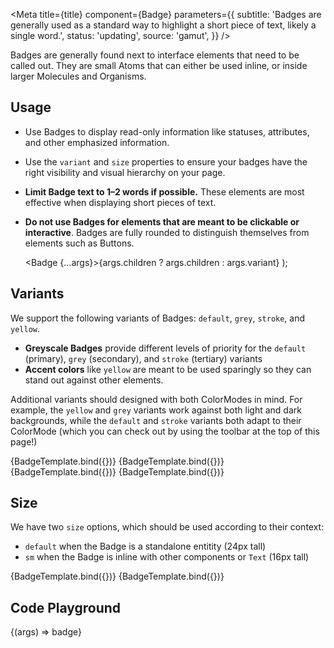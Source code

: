 
<Meta
  title={title}
  component={Badge}
  parameters={{
    subtitle:
      'Badges are generally used as a standard way to highlight a short piece of text, likely a single word.',
    status: 'updating',
    source: 'gamut',
  }}
/>

Badges are generally found next to interface elements that need to be called out. They are small Atoms that can either be used inline, or inside larger Molecules and Organisms.

## Usage

- Use Badges to display read-only information like statuses, attributes, and other emphasized information.
- Use the `variant` and `size` properties to ensure your badges have the right visibility and visual hierarchy on your page.
- **Limit Badge text to 1–2 words if possible.** These elements are most effective when displaying short pieces of text.
- **Do not use Badges for elements that are meant to be clickable or interactive**. Badges are fully rounded to distinguish themselves from elements such as <LinkTo kind='Atoms/Button'>Buttons</LinkTo>.

  <Badge {...args}>{args.children ? args.children : args.variant}</Badge>
);

## Variants

We support the following variants of Badges: `default`, `grey`, `stroke`, and `yellow`.

- **Greyscale Badges** provide different levels of priority for the `default` (primary), `grey` (secondary), and `stroke` (tertiary) variants
- **Accent colors** like `yellow` are meant to be used sparingly so they can stand out against other elements.

Additional variants should designed with both <LinkTo kind='Foundations/ColorMode'>ColorModes</LinkTo> in mind. For example, the `yellow` and `grey` variants work against both light and dark backgrounds, while the `default` and `stroke` variants both adapt to their ColorMode (which you can check out by using the toolbar at the top of this page!)

<Canvas>
  <Story name="default" args={{ children: 'default' }}>
    {BadgeTemplate.bind({})}
  </Story>
  <Story name="grey" args={{ variant: 'grey' }}>
    {BadgeTemplate.bind({})}
  </Story>
  <Story name="stroke" args={{ variant: 'stroke' }}>
    {BadgeTemplate.bind({})}
  </Story>
  <Story name="yellow" args={{ variant: 'yellow' }}>
    {BadgeTemplate.bind({})}
  </Story>
</Canvas>

## Size

We have two `size` options, which should be used according to their context:

- `default` when the Badge is a standalone entitity (24px tall)
- `sm` when the Badge is inline with other components or `Text` (16px tall)

<Canvas>
  <Story
    name="default size"
    args={{ variant: 'stroke', children: 'default size' }}
  >
    {BadgeTemplate.bind({})}
  </Story>
  <Story name="small" args={{ size: 'sm', children: 'sm size' }}>
    {BadgeTemplate.bind({})}
  </Story>
</Canvas>

## Code Playground

<Canvas>
  <Story name="Badge">{(args) => <Badge {...args}>badge</Badge>}</Story>
</Canvas>

<PropsTable story="Badge" />
